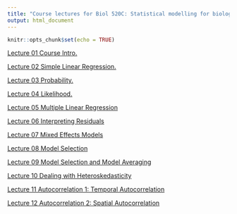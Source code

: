 ```yaml
---
title: "Course lectures for Biol 520C: Statistical modelling for biological data"
output: html_document
---
```

  
  ```r
knitr::opts_chunk$set(echo = TRUE)
```

<a href="Lectures/Course_Intro.pdf" target="_blank">Lecture 01 Course Intro.</a>

<a href="Lectures/02_Regression.pdf" target="_blank">Lecture 02 Simple Linear Regression.</a>

<a href="Lectures/03_Probability.pdf" target="_blank">Lecture 03 Probability.</a>

<a href="Lectures/04_Likelihood.pdf" target="_blank">Lecture 04 Likelihood. </a>

<a href="Lectures/05_Multiple_Linear_Regression.pdf" target="_blank">Lecture 05 Multiple Linear Regression </a>

<a href="Lectures/06_Residuals.pdf" target="_blank">Lecture 06 Interpreting Residuals </a>

<a href="Lectures/07_Mixed_Models.pdf" target="_blank">Lecture 07 Mixed Effects Models </a>

<a href="Lectures/08_Model_Selection.pdf" target="_blank">Lecture 08 Model Selection </a>

<a href="Lectures/09_Model_Averaging.pdf" target="_blank">Lecture 09 Model Selection and Model Averaging </a>

<a href="Lectures/10_Heteroscedasticity.pdf" target="_blank">Lecture 10 Dealing with Heteroskedasticity </a>

<a href="Lectures/11_Autocorrelation_1.pdf" target="_blank">Lecture 11 Autocorrelation 1: Temporal Autocorrelation </a>

<a href="Lectures/12_Autocorrelation_2.pdf" target="_blank">Lecture 12 Autocorrelation 2: Spatial Autocorrelation </a>

